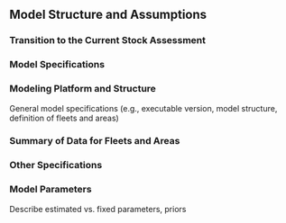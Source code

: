 ## Model Structure and Assumptions


### Transition to the Current Stock Assessment


### Model Specifications

### Modeling Platform and Structure
General model specifications (e.g., executable version, model structure, definition of fleets and areas)



### Summary of Data for Fleets and Areas

### Other Specifications



### Model Parameters
Describe estimated vs. fixed parameters, priors
